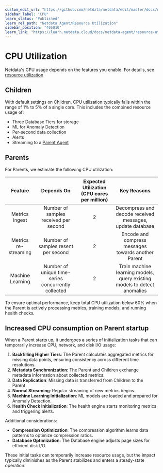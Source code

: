 ```yaml
---
custom_edit_url: "https://github.com/netdata/netdata/edit/master/docs/netdata-agent/sizing-netdata-agents/cpu-requirements.md"
sidebar_label: "CPU"
learn_status: "Published"
learn_rel_path: "Netdata Agent/Resource Utilization"
sidebar_position: "406010"
learn_link: "https://learn.netdata.cloud/docs/netdata-agent/resource-utilization/cpu"
---
```


# CPU Utilization

Netdata's CPU usage depends on the features you enable. For details, see [resource utilization](/docs/netdata-agent/resource-utilization).

## Children

With default settings on Children, CPU utilization typically falls within the range of 1% to 5% of a single core. This includes the combined resource usage of:

- Three Database Tiers for storage
- ML for Anomaly Detection
- Per-second data collection
- Alerts
- Streaming to a [Parent Agent](/docs/observability-centralization-points/metrics-centralization-points)

## Parents

For Parents, we estimate the following CPU utilization:

|       Feature        |                     Depends On                      | Expected Utilization (CPU cores per million) |                               Key Reasons                                |
|:--------------------:|:---------------------------------------------------:|:--------------------------------------------:|:------------------------------------------------------------------------:|
|    Metrics Ingest    |        Number of samples received per second        |                      2                       |         Decompress and decode received messages, update database         |
| Metrics re-streaming |         Number of samples resent per second         |                      2                       |           Encode and compress messages towards another Parent            |
|   Machine Learning   | Number of unique time-series concurrently collected |                      2                       | Train machine learning models, query existing models to detect anomalies |

To ensure optimal performance, keep total CPU utilization below 60% when the Parent is actively processing metrics, training models, and running health checks.

## Increased CPU consumption on Parent startup

When a Parent starts up, it undergoes a series of initialization tasks that can temporarily increase CPU, network, and disk I/O usage:

1. **Backfilling Higher Tiers**: The Parent calculates aggregated metrics for missing data points, ensuring consistency across different time resolutions.
2. **Metadata Synchronization**: The Parent and Children exchange metadata information about collected metrics.
3. **Data Replication**: Missing data is transferred from Children to the Parent.
4. **Normal Streaming**: Regular streaming of new metrics begins.
5. **Machine Learning Initialization**: ML models are loaded and prepared for Anomaly Detection.
6. **Health Check Initialization**: The health engine starts monitoring metrics and triggering alerts.

Additional considerations:

- **Compression Optimization**: The compression algorithm learns data patterns to optimize compression ratios.
- **Database Optimization**: The Database engine adjusts page sizes for efficient disk I/O.

These initial tasks can temporarily increase resource usage, but the impact typically diminishes as the Parent stabilizes and enters a steady-state operation.
